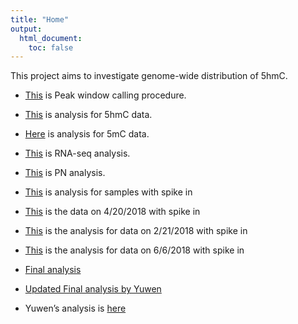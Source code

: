 ```yaml
---
title: "Home"
output:
  html_document:
    toc: false
---
```


This project aims to investigate genome-wide distribution of 5hmC.  

* [This](PeakCalling-procedure.html) is Peak window calling procedure. 
* [This](JumpSeq-analysis.html) is analysis for 5hmC data.
* [Here](5mCAnalysis.html) is analysis for 5mC data. 
* [This](RNA_Seq.html) is RNA-seq analysis. 
* [This](PN-analysis.html) is PN analysis. 
* [This](Sample-with-spikein.html) is analysis for samples with spike in
* [This](5mC5hmC.html) is the data on 4/20/2018 with spike in
* [This](FirstBatch5mC.html) is the analysis for data on 2/21/2018 with spike in
* [This](20180606.html) is the analysis for data on 6/6/2018 with spike in 
* [Final analysis](FinalAnalysis.html)  
* [Updated Final analysis by Yuwen](181223_FinalAnalysis_updated.html)



* Yuwen's analysis is [here][Yuwen]

[Yuwen]: http://liu-genomics.github.io/Tiao_Seq/index.html

